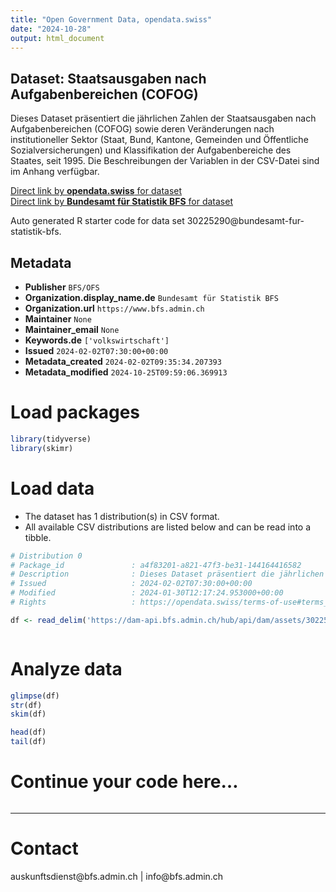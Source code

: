 ```yaml
---
title: "Open Government Data, opendata.swiss"
date: "2024-10-28"
output: html_document
---
```


## Dataset: Staatsausgaben nach Aufgabenbereichen (COFOG)

Dieses Dataset präsentiert die jährlichen Zahlen der Staatsausgaben nach Aufgabenbereichen (COFOG) sowie deren Veränderungen nach institutioneller Sektor (Staat, Bund, Kantone, Gemeinden und Öffentliche Sozialversicherungen) und Klassifikation der Aufgabenbereiche des Staates, seit 1995. Die Beschreibungen der Variablen in der CSV-Datei sind im Anhang verfügbar.

[Direct link by **opendata.swiss** for dataset](https://opendata.swiss/de/dataset/staatsausgaben-nach-aufgabenbereichen-cofog6)<br>
[Direct link by **Bundesamt für Statistik BFS** for dataset](https://www.bfs.admin.ch/asset/de/ts-x-04.02.04.03)

Auto generated R starter code for data set 30225290@bundesamt-fur-statistik-bfs.

## Metadata

- **Publisher** `BFS/OFS`
- **Organization.display_name.de** `Bundesamt für Statistik BFS`
- **Organization.url** `https://www.bfs.admin.ch`
- **Maintainer** `None`
- **Maintainer_email** `None`
- **Keywords.de** `['volkswirtschaft']`
- **Issued** `2024-02-02T07:30:00+00:00`
- **Metadata_created** `2024-02-02T09:35:34.207393`
- **Metadata_modified** `2024-10-25T09:59:06.369913`


# Load packages

```r

library(tidyverse)
library(skimr)

```

# Load data

-   The dataset has 1 distribution(s) in CSV format.
-   All available CSV distributions are listed below and can be read into a tibble.

```r

# Distribution 0
# Package_id               : a4f83201-a821-47f3-be31-144164416582
# Description              : Dieses Dataset präsentiert die jährlichen Zahlen der Staatsausgaben nach Aufgabenbereichen (COFOG) sowie deren Veränderungen nach institutioneller Sektor (Staat, Bund, Kantone, Gemeinden und Öffentliche Sozialversicherungen) und Klassifikation der Aufgabenbereiche des Staates, seit 1995. Die Beschreibungen der Variablen in der CSV-Datei sind im Anhang verfügbar.
# Issued                   : 2024-02-02T07:30:00+00:00
# Modified                 : 2024-01-30T12:17:24.953000+00:00
# Rights                   : https://opendata.swiss/terms-of-use#terms_by_ask

df <- read_delim('https://dam-api.bfs.admin.ch/hub/api/dam/assets/30225295/master')



```

# Analyze data

```r

glimpse(df)
str(df)
skim(df)

head(df)
tail(df)

```

# Continue your code here...

```r

```

------------------------------------------------------------------------

# Contact

auskunftsdienst@bfs.admin.ch | info@bfs.admin.ch
